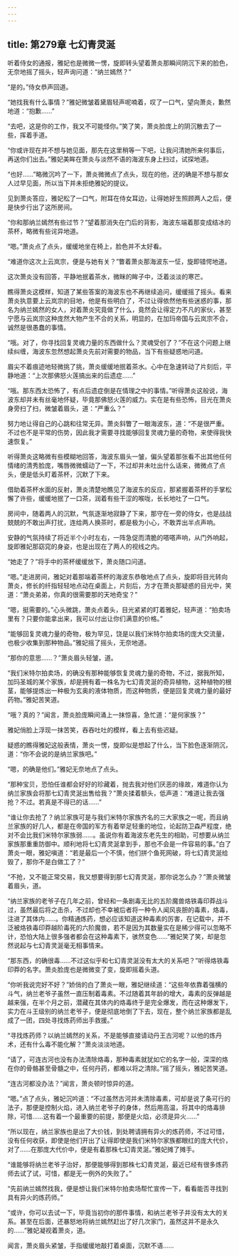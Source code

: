 ```yaml
---
---
---
```

title: 第279章 七幻青灵涎
---



听着侍女的通报，雅妃也是微微一愣，旋即转头望着萧炎那瞬间阴沉下来的脸色，无奈地摇了摇头，轻声询问道：“纳兰嫣然？”

“是的。”侍女恭声回道。

“她找我有什么事情？”雅妃微皱着黛眉轻声呢喃着，叹了一口气，望向萧炎，歉然地道：“抱歉……”

“去吧，这是你的工作，我又不可能怪你。”笑了笑，萧炎脸庞上的阴沉散去了一些，挥着手道。

“你或许现在并不想与她见面，那先在这里稍等一下吧，让我问清她所来何事后，再送你们出去。”雅妃美眸在萧炎与淡然不语的海波东身上扫过，试探地道。

“也好……”略微沉吟了一下，萧炎微微点了点头，现在的他，还的确是不想与那女人过早见面，所以当下并未拒绝雅妃的提议。

见到萧炎答应，雅妃松了一口气，附耳在侍女耳边，让得她好生照顾两人之后，便是快步行出了这所房间。

“你和那纳兰嫣然有些过节？”望着那消失在门后的背影，海波东端着那变成结冰的茶杯，略微有些诧异地道。

“嗯。”萧炎点了点头，缓缓地坐在椅上，脸色并不太好看。

“难道你这次上云岚宗，便是与她有关？”瞥着萧炎那海波东一怔，旋即错愕地道。

这次萧炎没有回答，平静地抿着茶水，微眯的眸子中，泛着淡淡的寒芒。

瞧得萧炎这模样，知道了某些答案的海波东也不再继续追问，缓缓摇了摇头。看来萧炎执意要上云岚宗的目地，他是有些明白了，不过让得依然他有些迷惑的事，那名为纳兰嫣然的女人，对着萧炎究竟做了什么，竟然会让得定力不凡的家伙，甚至宁愿与云岚宗这种庞然大物产生不合的关系，明显的，在加玛帝国与云岚宗不合，诚然是很愚蠢的事情。

“哦。对了，你寻找回复灵魂力量的东西做什么？灵魂受创了？”不在这个问题上继续纠缠，海波东忽然想起萧炎先前对需要的物品，当下有些疑惑地问道。

眉尖不着痕迹地轻微挑了挑，萧炎缓缓地抿着茶水。心中在急速转动了片刻后，平静地道：“上次那佛怒火莲搞出来的后遗症……”

“哦。那东西太恐怖了，有点后遗症倒是在情理之中的事情。”听得萧炎这般说，海波东却并未有丝毫地怀疑，毕竟那佛怒火莲的威力。实在是有些恐怖，目光在萧炎身旁扫了扫，微皱着眉头，道：“严重么？”

努力地让得自己的心跳和往常无异。萧炎斜瞥了一眼海波东，道：“不是很严重。不过也不是平常的伤势，因此我才需要寻找能够回复灵魂力量的奇物，来使得我快速恢复。”

听得萧炎这略微有些模糊地回答，海波东眉头一皱，偏头望着那张看不出其他任何情绪的清秀脸庞，嘴唇微微蠕动了一下，不过却并未吐出什么话来，微微点了点头，便是低头盯着茶杯，沉默了下来。

借助着茶杯水面的反射，萧炎清楚地瞧见了海波东的反应，那紧握着茶杯的手掌松懈了许些，缓缓地抿了一口茶，润着有些干涩的喉咙，长长地吐了一口气。

房间中，随着两人的沉默，气氛逐渐地寂静了下来，那守在一旁的侍女，也是战战兢兢的不敢出声打扰，连给两人换茶时，都是极为小心，不敢弄出半点声响。

安静的气氛持续了将近半个小时左右，一阵急促而清脆的嗒嗒声响，从门外响起，旋即雅妃那窈窕的身姿，也是出现在了两人的视线之内。

“她走了？”将手中的茶杯缓缓放下，萧炎随口问道。

“嗯。”走进房间，雅妃对着那端着茶杯的海波东恭敬地点了点头，旋即将目光转向萧炎，修长的纤指轻轻地点动在桌面上，片刻后，方才在萧炎那疑惑的目光中，笑道：“萧炎弟弟，你真的很需要那的天地奇宝？”

“嗯，挺需要的。”心头微跳，萧炎点着头，目光紧紧的盯着雅妃，轻声道：“拍卖场里有？只要你能拿出来，我可以付出让你们满意的价格。”

“能够回复灵魂力量的奇物，极为罕见，饶是以我们米特尔拍卖场的庞大交流量，也极少收集到那种物品。”雅妃摇了摇头，无奈地道。

“那你的意思……？”萧炎眉头轻皱，道。

“我们米特尔拍卖场，的确没有那种能够恢复灵魂力量的奇物，不过，据我所知，加玛圣城的某个家族，却是拥有着一株名为七幻青灵涎的奇异植物，这种植物的根茎，能够提炼出一种极为玄奥的液体物质，而这种物质，便是回复灵魂力量的最好药物。”雅妃苦笑道。

“哦？真的？”闻言，萧炎脸庞瞬间涌上一抹惊喜，急忙道：“是何家族？”

雅妃俏脸上浮现一抹苦笑，吞吞吐吐的模样，看上去有些迟疑。

疑惑的瞧得雅妃这般表情，萧炎一愣，旋即似是想起了什么，当下脸色逐渐阴沉，道：“你不会说的是纳兰家族吧。”

“嗯，的确是他们。”雅妃无奈地点了点头。

“那种宝贝，恐怕任谁都会好好的珍藏着，抛去我对他们厌恶的缘故，难道你认为纳兰家族会将那七幻青灵涎出售给我？”萧炎揉着额头，低声道：“难道让我去强抢？不过。若真是不得已的话……”

“谁让你去抢了？纳兰家族可是与我们米特尔家族齐名的三大家族之一呢，而且纳兰家族的好几人，都是在帝国的军方有着举足轻重的地位，论起防卫森严程度，绝对不会比我们米特尔家族弱……。虽说你有着海波东老先生的相助，可想要从纳兰家族那重重防御中。顺利地将七幻青灵涎拿到手，那也不会是一件容易的事。”白了萧炎一眼，雅妃嗔道：“若是最后一个不慎，他们拼个鱼死网破，将七幻青灵涎给毁了，那你不是白做工了？”

“不抢，又不能正常交易，我又想要得到那七幻青灵涎，那你说怎么办？”萧炎微皱着眉头，道。

“纳兰家族的老爷子在几年之前，曾经和一条剧毒无比的五阶魔兽烙铁毒印莽战斗过，虽然最后将之击杀，不过却也不幸被后者将一种令人闻风丧胆的毒素，烙毒，注进了其体内……。你精通炼药，想必应该知道这种毒素的厉害，在记载中，并不泛被烙铁毒印莽越阶毒死的六阶魔兽，若不是因为其数量实在是稀少得可以忽略不计，恐怕大陆上很多强者都会在这种毒素下，骇然变色……”雅妃笑了笑，却是忽然说起与七幻青灵涎毫无相事情来。

“那东西，的确很毒……不过这似乎和七幻青灵涎没有太大的关系吧？”听得烙铁毒印莽的名字。萧炎脸庞也是微微变了变，旋即摇着头道。

“你听我说完好不好？”娇俏的白了萧炎一眼，雅妃继续道：“这些年依靠着强横的斗气，纳兰老爷子虽然一直压制着毒素。不过随着其年龄的增大，毒素的反弹越是越来强，在半个月之前，潜藏在其体内的烙毒终于是完全爆发，而在这种爆发下，实力在斗王级别的纳兰老爷子，便是彻底地倒了下去，现在，整个纳兰家族都是乱成了一团，四处寻找炼药师出手救援。”

“寻找炼药师？以纳兰嫣然的关系，不是能够直接请动丹王古河呢？以他的炼丹术，还有什么毒不能化解？”萧炎淡淡地道。

“请了，可连古河也没有办法清除烙毒，那种毒素就犹如它的名字一般，深深的烙在你的骨骼甚至骨髓之中，任何丹药，都难以将之清除。”摇了摇头，雅妃苦笑道。

“连古河都没办法？”闻言，萧炎顿时惊异的道。

“嗯。”点了点头，雅妃沉吟道：“不过虽然古河并未清除毒素，可却是说了条可行的法子，那便是控制火焰，进入纳兰老爷子的身体，然后用高温，将其中的烙毒排除，可惜……这有着一个最重要的前提，那便是火焰，必须是异火……”

“所以现在，纳兰家族也是出了大价钱，到处聘请拥有异火的炼药师，不过可惜，没有任何收获，即使是他们开出了让得即使是我们米特尔家族都眼红的庞大代价，对了……在那庞大代价中，便是有着那株七幻青灵涎。”雅妃摊了摊手。

“谁能够将纳兰老爷子治好，那便能够得到那株七幻青灵涎，最近已经有很多炼药师去试了试，可惜，都是无一例外的失败了。”

“先前纳兰嫣然找我，便是想让我们米特尔拍卖场帮忙宣传一下，看看能否寻找到具有异火的炼药师。”

“或许，你可以去试一下，毕竟当初你的那件事情，和纳兰老爷子并没有太大的关系。甚至在后面，还暴怒地将纳兰嫣然赶出了好几次家门，虽然这并不是永久的……”雅妃凝视着萧炎，道。

闻言，萧炎眉头紧皱，手指缓缓地敲打着桌面，沉默不语……